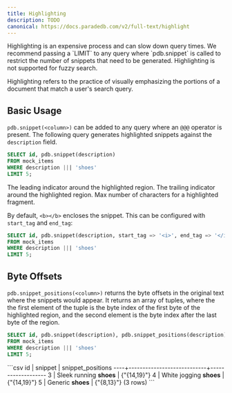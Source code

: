 ```yaml
---
title: Highlighting
description: TODO
canonical: https://docs.paradedb.com/v2/full-text/highlight
---
```


<Note>
  Highlighting is an expensive process and can slow down query times. We
  recommend passing a `LIMIT` to any query where `pdb.snippet` is called to
  restrict the number of snippets that need to be generated.
</Note>

<Note>
  Highlighting is not supported for fuzzy search.
</Note>

Highlighting refers to the practice of visually emphasizing the portions of a document that match a user's
search query.

## Basic Usage

`pdb.snippet(<column>)` can be added to any query where an `@@@` operator is present.
The following query generates highlighted snippets against the `description` field.

```sql
SELECT id, pdb.snippet(description)
FROM mock_items
WHERE description ||| 'shoes'
LIMIT 5;
```

<ParamField body="start_tag" default="<b>">
  The leading indicator around the highlighted region.
</ParamField>
<ParamField body="end_tag" default="</b>">
  The trailing indicator around the highlighted region.
</ParamField>
<ParamField body="max_num_chars" default={150}>
  Max number of characters for a highlighted fragment.
</ParamField>

By default, `<b></b>` encloses the snippet. This can be configured with `start_tag` and `end_tag`:

```sql
SELECT id, pdb.snippet(description, start_tag => '<i>', end_tag => '</i>')
FROM mock_items
WHERE description ||| 'shoes'
LIMIT 5;
```

## Byte Offsets

`pdb.snippet_positions(<column>)` returns the byte offsets in the original text where the snippets would appear. It returns an array of
tuples, where the the first element of the tuple is the byte index of the first byte of the highlighted region, and the second element is the byte index after the last byte of the region.

```sql
SELECT id, pdb.snippet(description), pdb.snippet_positions(description)
FROM mock_items
WHERE description ||| 'shoes'
LIMIT 5;
```

<Accordion title="Expected Response">
```csv
 id |          snippet           | snippet_positions
----+----------------------------+-------------------
  3 | Sleek running <b>shoes</b> | {"{14,19}"}
  4 | White jogging <b>shoes</b> | {"{14,19}"}
  5 | Generic <b>shoes</b>       | {"{8,13}"}
(3 rows)
```
</Accordion>
